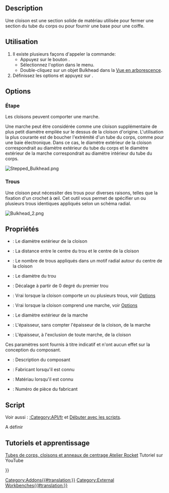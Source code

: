 <languages/>

{{Docnav/fr
|[[Rocket_CenteringRing/fr|Anneau de centrage]]
|[[Rocket_Fin/fr|Aileron]]
|[[Rocket_Workbench/fr|Atelier Rocket]]
|IconL=Rocket_CenteringRing.svg
|IconR=Rocket_Fin.svg
|IconC=RocketWorkbench.svg
}}

{{GuiCommand/fr
|Name=Rocket Bulkhead
|Name/fr=Rocket Cloison
|MenuLocation=Rocket → Bulkhead
|Workbenches=[[Rocket_Workbench/fr|Rocket]]
|Version=0.19
}}

== Description ==

Une cloison est une section solide de matériau utilisée pour fermer une section du tube du corps ou pour fournir une base pour une coiffe.

<span id="Usage"></span>
== Utilisation ==

# Il existe plusieurs façons d'appeler la commande:
#* Appuyez sur le bouton {{Button|[[Image:Rocket_Bulkhead.svg|16px]] [[Rocket_Bulkhead/fr|Bulkhead]]}}.
#* Sélectionnez l'option {{MenuCommand|Rocket  → [[Image:Rocket_Bulkhead.svg|16px]] Bulkhead}} dans le menu.
#* Double-cliquez sur un objet Bulkhead dans la [[Tree_view/fr|Vue en arborescence]].
# Définissez les options et appuyez sur {{Button|OK}}.

== Options ==

<span id="Step"></span>
=== Étape ===

Les cloisons peuvent comporter une marche.

Une marche peut être considérée comme une cloison supplémentaire de plus petit diamètre empilée sur le dessus de la cloison d'origine. L'utilisation la plus courante est de boucher l'extrémité d'un tube du corps, comme pour une baie électronique. Dans ce cas, le diamètre extérieur de la cloison correspondrait au diamètre extérieur du tube du corps et le diamètre extérieur de la marche correspondrait au diamètre intérieur du tube du corps.

[[File:Stepped_Bulkhead.png]]
{{Caption|Une cloison étagée utilisée pour boucher un tube du corps}}

<span id="Holes"></span>
=== Trous ===

Une cloison peut nécessiter des trous pour diverses raisons, telles que la fixation d'un crochet à œil. Cet outil vous permet de spécifier un ou plusieurs trous identiques appliqués selon un schéma radial.

[[File:Bulkhead_2.png]]
{{Caption|Une cloison étagée à 4 trous}}

<span id="Properties"></span>
== Propriétés ==

{{TitleProperty|Bulkhead}}

* {{PropertyData/fr|Diameter}}: Le diamètre extérieur de la cloison
* {{PropertyData/fr|Hole Center}}: La distance entre le centre du trou et le centre de la cloison
* {{PropertyData/fr|Hole Count}}: Le nombre de trous appliqués dans un motif radial autour du centre de la cloison
* {{PropertyData/fr|Hole Diameter}}: Le diamètre du trou
* {{PropertyData/fr|Hole Offset}}: Décalage à partir de 0 degré du premier trou
* {{PropertyData/fr|Holes}}: Vrai lorsque la cloison comporte un ou plusieurs trous, voir [[#Options|Options]]
* {{PropertyData/fr|Step}}: Vrai lorsque la cloison comprend une marche, voir [[#Options|Options]]
* {{PropertyData/fr|Step Diameter}}: Le diamètre extérieur de la marche
* {{PropertyData/fr|Step Thickness}}: L'épaisseur, sans compter l'épaisseur de la cloison, de la marche
* {{PropertyData/fr|Thickness}}: L'épaisseur, à l'exclusion de toute marche, de la cloison

{{TitleProperty|Rocket Component}}

Ces paramètres sont fournis à titre indicatif et n'ont aucun effet sur la conception du composant.

* {{PropertyData|Description}} : Description du composant
* {{PropertyData|Manufacturer}} : Fabricant lorsqu'il est connu
* {{PropertyData|Material}} : Matériau lorsqu'il est connu
* {{PropertyData|Part Number}} : Numéro de pièce du fabricant

<span id="Scripting"></span>
==Script==

<div class="mw-translate-fuzzy">
Voir aussi : [[:Category:API/fr]] et [[FreeCAD_Scripting_Basics/fr|Débuter avec les scripts]].
</div>

A définir

<span id="Tutorials_and_Learning"></span>
== Tutoriels et apprentissage ==

[https://youtu.be/xi7acpw3eDA Tubes de corps, cloisons et anneaux de centrage Atelier Rocket] Tutoriel sur YouTube


{{Docnav/fr
|[[Rocket_CenteringRing/fr|Anneau de centrage]]
|[[Rocket_Fin/fr|Aileron]]
|[[Rocket_Workbench/fr|Atelier Rocket]]
|IconL=Rocket_CenteringRing.svg
|IconR=Rocket_Fin.svg
|IconC=RocketWorkbench.svg
}}

{{Userdocnavi{{#translation:}}}}
[[Category:Addons{{#translation:}}]]
[[Category:External Workbenches{{#translation:}}]]